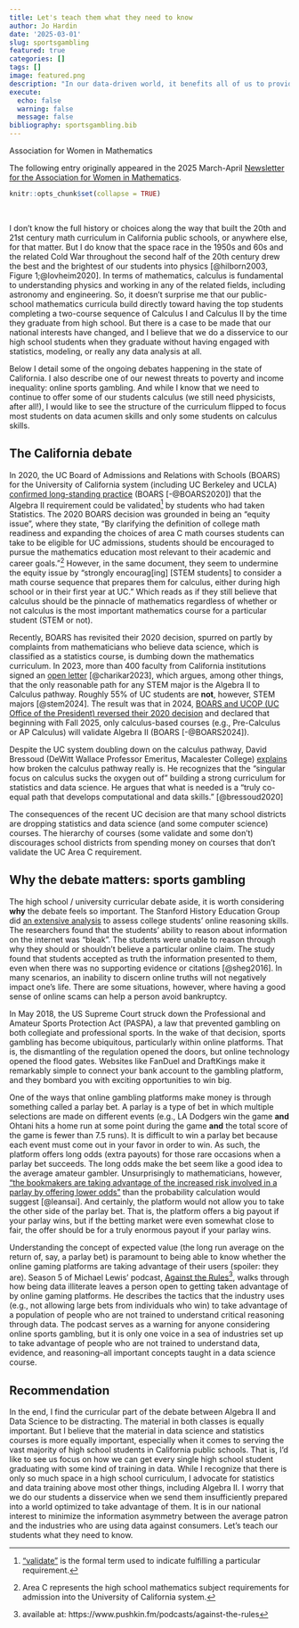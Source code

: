 ```yaml
---
title: Let's teach them what they need to know
author: Jo Hardin
date: '2025-03-01'
slug: sportsgambling
featured: true
categories: []
tags: []
image: featured.png
description: "In our data-driven world, it benefits all of us to provide training in statistics and data science for high school students. However, historical forces and momentum in the curriculum are keeping mathematics curricula focused on a calculus pinacle. I argue that it is in our national interest to help our young people become smart data consumers as they enter into a world optimized to take advantage of them."
execute:
  echo: false
  warning: false
  message: false
bibliography: sportsgambling.bib
---
```




:::{.blog}
::::{.blog-header}
Association for Women in Mathematics
::::

::::{.blog-container}

The following entry originally appeared in the 2025 March-April <a href = "https://awm-math.org/publications/newsletter/" target = "_blank">Newsletter for the Association for Women in Mathematics</a>.

::::
:::
 
<!-- image source: https://commons.wikimedia.org/wiki/File:Sports_and_games.svg -->

```r
knitr::opts_chunk$set(collapse = TRUE)
```

<br/>


I don't know the full history or choices along the way that built the 20th and 21st century math curriculum in California public schools, or anywhere else, for that matter.  But I do know that the space race in the 1950s and 60s and the related Cold War throughout the second half of the 20th century drew the best and the brightest of our students into physics [@hilborn2003, Figure 1;@lovheim2020].  In terms of mathematics, calculus is fundamental to understanding physics and working in any of the related fields, including astronomy and engineering. So, it doesn't surprise me that our public-school mathematics curricula build directly toward having the top students completing a two-course sequence of Calculus I and Calculus II by the time they graduate from high school. But there is a case to be made that our national interests have changed, and I believe that we do a disservice to our high school students when they graduate without having engaged with statistics, modeling, or really any data analysis at all.  

Below I detail some of the ongoing debates happening in the state of California. I also describe one of our newest threats to poverty and income inequality: online sports gambling.  And while I know that we need to continue to offer some of our students calculus (we still need physicists, after all!), I would like to see the structure of the curriculum flipped to focus most students on data acumen skills and only some students on calculus skills.


## The California debate

In 2020, the UC Board of Admissions and Relations with Schools (BOARS) for the University of California system (including UC Berkeley and UCLA) <a href = "https://senate.universityofcalifornia.edu/_files/committees/boars/documents/statement-on-mathematics-preparation-for-uc.pdf" target = "_blank">confirmed long-standing practice</a> (BOARS [-@BOARS2020]) that the Algebra II requirement could be validated^[<a href = "https://admission.universityofcalifornia.edu/counselors/_files/documents/quick-reference-guide-to-uc-admissions.pdf" target = "_blank">"validate"</a> is the formal term used to indicate fulfilling a particular requirement.] by students who had taken Statistics. The 2020 BOARS decision was grounded in being an "equity issue", where they state, "By clarifying the definition of college math readiness and expanding the choices of area C math courses students can take to be eligible for UC admissions, students should be encouraged to pursue the mathematics education most relevant to their academic and career goals."^[Area C represents the high school mathematics subject requirements for admission into the University of California system.]  However, in the same document, they seem to undermine the equity issue by "strongly encourag[ing] [STEM students] to consider a math course sequence that prepares them for calculus, either during high school or in their first year at UC."  Which reads as if they still believe that calculus should be the pinnacle of mathematics regardless of whether or not calculus is the most important mathematics course for a particular student (STEM or not). 

Recently, BOARS has revisited their 2020 decision, spurred on partly by complaints from mathematicians who believe data science, which is classified as a statistics course, is dumbing down the mathematics curriculum.  In 2023, more than 400 faculty from California institutions signed an <a href = "https://sites.google.com/view/mathindatamatters/home" target = "_blank">open letter</a> [@charikar2023], which argues, among other things, that the only reasonable path for any STEM major is the Algebra II to Calculus pathway.  Roughly 55% of UC students are **not**, however, STEM majors [@stem2024]. The result was that in 2024, <a href = "https://senate.universityofcalifornia.edu/_files/committees/boars/documents/boarsacwphase1report-20240221.pdf" target = "_blank">BOARS and UCOP (UC Office of the President) reversed their 2020 decision</a> and declared that beginning with Fall 2025, only calculus-based courses (e.g., Pre-Calculus or AP Calculus) will validate Algebra II (BOARS [-@BOARS2024]).  

Despite the UC system doubling down on the calculus pathway, David Bressoud (DeWitt Wallace Professor Emeritus, Macalester College) <a href = "https://www.mathvalues.org/masterblog/launchings20201001" target = "_blank">explains</a> how broken the calculus pathway really is. He recognizes that the "singular focus on calculus sucks the oxygen out of" building a strong curriculum for statistics and data science.  He argues that what is needed is a "truly co-equal path that develops computational and data skills." [@bressoud2020]


<!--In November of 2024, BOARS and UCOP went one step further to announce that, starting in August 2025, fourth year mathematics courses will now belong to one of two categories. "Category 3" courses build substantially upon the content of Algebra II and can be used to validate Algebra II. "Category 4" courses are all other "advanced" courses.  -->

<!--
**need a full reference:** https://hs-articulation.ucop.edu/guide/a-g-subject-requirements/c-mathematics/-->

The consequences of the recent UC decision are that many school districts are dropping statistics and data science (and some computer science) courses. The hierarchy of courses (some validate and some don't) discourages school districts from spending money on courses that don't validate the UC Area C requirement. 


## Why the debate matters: sports gambling

The high school / university curricular debate aside, it is worth considering **why** the debate feels so important. The Stanford History Education Group did <a href = "https://stacks.stanford.edu/file/druid:fv751yt5934/SHEG%20Evaluating%20Information%20Online.pdf" target = "_blank">an extensive analysis</a> to assess college students' online reasoning skills.  The researchers found that the students' ability to reason about information on the internet was "bleak". The students were unable to reason through why they should or shouldn't believe a particular online claim.  The study found that students accepted as truth the information presented to them, even when there was no supporting evidence or citations [@sheg2016]. In many scenarios, an inability to discern online truths will not negatively impact one's life.  There are some situations, however, where having a good sense of online scams can help a person avoid bankruptcy. 

In May 2018, the US Supreme Court struck down the Professional and Amateur Sports Protection Act (PASPA), a law that prevented gambling on both collegiate and professional sports. In the wake of that decision, sports gambling has become ubiquitous, particularly within online platforms. That is, the dismantling of the regulation opened the doors, but online technology opened the flood gates. Websites like FanDuel and DraftKings make it remarkably simple to connect your bank account to the gambling platform, and they bombard you with exciting opportunities to win big. 

One of the ways that online gambling platforms make money is through something called a parlay bet. A parlay is a type of bet in which multiple selections are made on different events (e.g., LA Dodgers win the game **and** Ohtani hits a home run at some point during the game **and** the total score of the game is fewer than 7.5 runs). It is difficult to win a parlay bet because each event must come out in your favor in order to win. As such, the platform offers long odds (extra payouts) for those rare occasions when a parlay bet succeeds.  The long odds make the bet seem like a good idea to the average amateur gambler.  Unsurprisingly to mathematicians, however, <a href = "https://leans.ai/betting/how-to/are-parlays-worth-it/" target = "_blank">"the bookmakers are taking advantage of the increased risk involved in a parlay by offering lower odds"</a> than the probability calculation would suggest [@leansai].  And certainly, the platform would not allow you to take the other side of the parlay bet. That is, the platform offers a big payout if your parlay wins, but if the betting market were even somewhat close to fair, the offer should be for a truly enormous payout if your parlay wins.

Understanding the concept of expected value (the long run average on the return of, say, a parlay bet) is paramount to being able to know whether the online gaming platforms are taking advantage of their users (spoiler: they are).  Season 5 of Michael Lewis' podcast, <a href = "https://www.pushkin.fm/podcasts/against-the-rules" target = "_blank">Against the Rules</a>^[available at: https://www.pushkin.fm/podcasts/against-the-rules], walks through how being data illiterate leaves a person open to getting taken advantage of by online gaming platforms. He describes the tactics that the industry uses (e.g., not allowing large bets from individuals who win) to take advantage of a population of people who are not trained to understand critical reasoning through data. The podcast serves as a warning for anyone considering online sports gambling, but it is only one voice in a sea of industries set up to take advantage of people who are not trained to understand data, evidence, and reasoning--all important concepts taught in a data science course.

## Recommendation

In the end, I find the curricular part of the debate between Algebra II and Data Science to be distracting. The material in both classes is equally important.  But I believe that the material in data science and statistics courses is more equally important, especially when it comes to serving the vast majority of high school students in California public schools. That is, I'd like to see us focus on how we can get every single high school student graduating with some kind of training in data. While I recognize that there is only so much space in a high school curriculum, I advocate for statistics and data training above most other things, including Algebra II.  I worry that we do our students a disservice when we send them insufficiently prepared into a world optimized to take advantage of them. It is in our national interest to minimize the information asymmetry between the average patron and the industries who are using data against consumers. Let's teach our students what they need to know.




